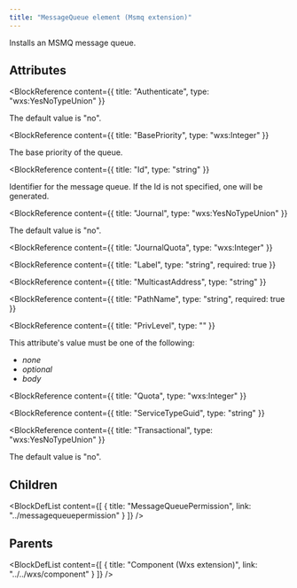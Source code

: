 ```yaml
---
title: "MessageQueue element (Msmq extension)"
---
```



Installs an MSMQ message queue.


## Attributes

<BlockWrapper>

  <BlockReference
    content={{
      title: "Authenticate",
      type: "wxs:YesNoTypeUnion"
    }}
  >
  The default value is "no".
  </BlockReference>

  <BlockReference
    content={{
      title: "BasePriority",
      type: "wxs:Integer"
    }}
  >
  The base priority of the queue.
  </BlockReference>

  <BlockReference
    content={{
      title: "Id",
      type: "string"
    }}
  >
  Identifier for the message queue. If the Id is not specified, one will be generated.
  </BlockReference>

  <BlockReference
    content={{
      title: "Journal",
      type: "wxs:YesNoTypeUnion"
    }}
  >
  The default value is "no".
  </BlockReference>

  <BlockReference
    content={{
      title: "JournalQuota",
      type: "wxs:Integer"
    }}
  >
  
  </BlockReference>

  <BlockReference
    content={{
      title: "Label",
      type: "string",
      required: true
    }}
  >
  
  </BlockReference>

  <BlockReference
    content={{
      title: "MulticastAddress",
      type: "string"
    }}
  >
  
  </BlockReference>

  <BlockReference
    content={{
      title: "PathName",
      type: "string",
      required: true
    }}
  >
  
  </BlockReference>

  <BlockReference
    content={{
      title: "PrivLevel",
      type: ""
    }}
  >
   This attribute's value must be one of the following:
  - *none*
  - *optional*
  - *body*
  </BlockReference>

  <BlockReference
    content={{
      title: "Quota",
      type: "wxs:Integer"
    }}
  >
  
  </BlockReference>

  <BlockReference
    content={{
      title: "ServiceTypeGuid",
      type: "string"
    }}
  >
  
  </BlockReference>

  <BlockReference
    content={{
      title: "Transactional",
      type: "wxs:YesNoTypeUnion"
    }}
  >
  The default value is "no".
  </BlockReference>

</BlockWrapper>

## Children

<BlockDefList content={[
    {
      title: "MessageQueuePermission",
      link: "../messagequeuepermission"
    }
  ]}
/>

## Parents

<BlockDefList content={[
    {
      title: "Component (Wxs extension)",
      link: "../../wxs/component"
    }
  ]}
/>